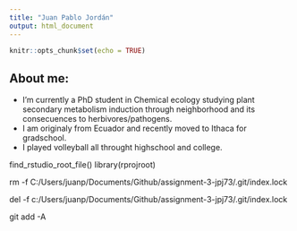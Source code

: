 ```yaml
---
title: "Juan Pablo Jordán"
output: html_document
---
```


```r
knitr::opts_chunk$set(echo = TRUE)
```

## About me:
  
  * I'm currently a PhD student in Chemical ecology studying plant secondary metabolism induction through neighborhood and its consecuences to herbivores/pathogens.
  * I am originaly from Ecuador and recently moved to Ithaca for gradschool.
  * I played volleyball all throught highschool and college.



find_rstudio_root_file()
library(rprojroot)

rm -f C:/Users/juanp/Documents/Github/assignment-3-jpj73/.git/index.lock

del -f c:/Users/juanp/Documents/Github/assignment-3-jpj73/.git/index.lock

git add -A